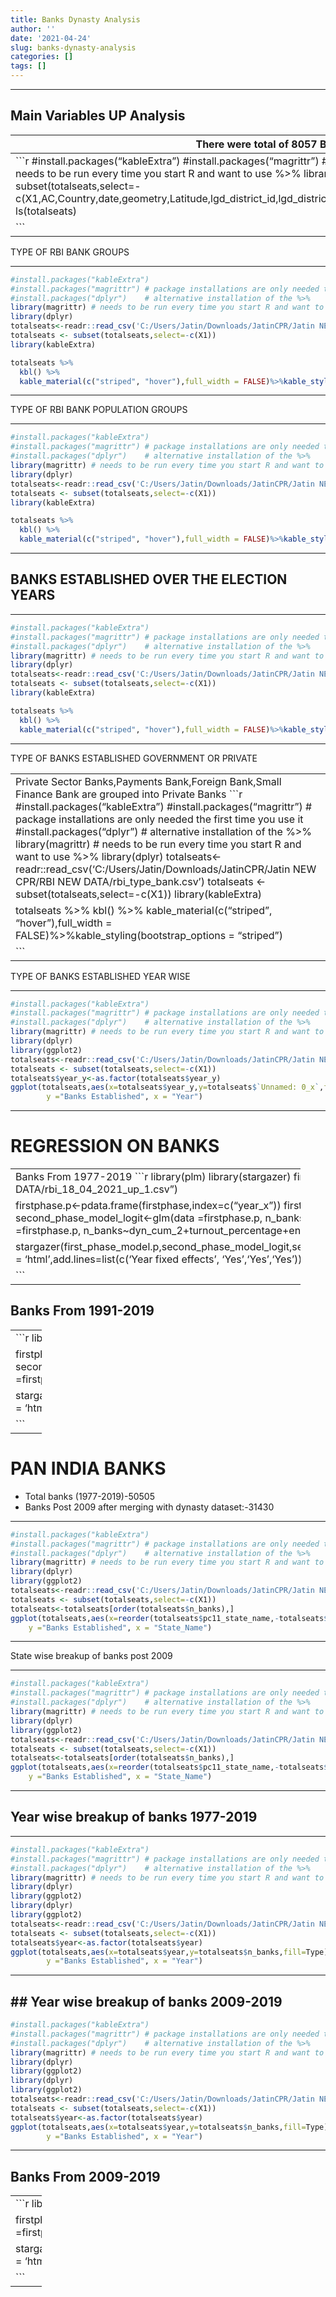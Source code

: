 ```yaml
---
title: Banks Dynasty Analysis
author: ''
date: '2021-04-24'
slug: banks-dynasty-analysis
categories: []
tags: []
---
```


------------------------------------------------------------------------


## Main Variables UP Analysis

------------------------------------------------------------------------
There were total of 8057 Banks.But some were established before than 1977 and so after merging there are total now 7351 banks.
------------------------------------------------------------------------
```r
#install.packages("kableExtra")
#install.packages("magrittr") # package installations are only needed the first time you use it
#install.packages("dplyr")    # alternative installation of the %>%
library(magrittr) # needs to be run every time you start R and want to use %>%
library(dplyr)
totalseats<-readr::read_csv('C:/Users/Jatin/Downloads/JatinCPR/Jatin NEW CPR/RBI NEW DATA/rbi_data_22_03.csv')
totalseats <- subset(totalseats,select=-c(X1,AC,Country,date,geometry,Latitude,lgd_district_id,lgd_district_name,lgd_state_name,Longitude,month,PC,pc11_district_id,pc11_district_name,pc11_state_id,pc11_state_name,pc11_town_id,pc11_village_id))
ls(totalseats)

```
------------------------------------------------------------------------
TYPE OF RBI BANK GROUPS

------------------------------------------------------------------------


```r
#install.packages("kableExtra")
#install.packages("magrittr") # package installations are only needed the first time you use it
#install.packages("dplyr")    # alternative installation of the %>%
library(magrittr) # needs to be run every time you start R and want to use %>%
library(dplyr)
totalseats<-readr::read_csv('C:/Users/Jatin/Downloads/JatinCPR/Jatin NEW CPR/RBI NEW DATA/rbi_bank_group.csv')
totalseats <- subset(totalseats,select=-c(X1))
library(kableExtra)

totalseats %>%
  kbl() %>%
  kable_material(c("striped", "hover"),full_width = FALSE)%>%kable_styling(bootstrap_options = "striped")

```
------------------------------------------------------------------------

TYPE OF RBI BANK POPULATION GROUPS

------------------------------------------------------------------------


```r
#install.packages("kableExtra")
#install.packages("magrittr") # package installations are only needed the first time you use it
#install.packages("dplyr")    # alternative installation of the %>%
library(magrittr) # needs to be run every time you start R and want to use %>%
library(dplyr)
totalseats<-readr::read_csv('C:/Users/Jatin/Downloads/JatinCPR/Jatin NEW CPR/RBI NEW DATA/rbi_population_group.csv')
totalseats <- subset(totalseats,select=-c(X1))
library(kableExtra)

totalseats %>%
  kbl() %>%
  kable_material(c("striped", "hover"),full_width = FALSE)%>%kable_styling(bootstrap_options = "striped")

```
------------------------------------------------------------------------

## BANKS ESTABLISHED OVER THE ELECTION YEARS

------------------------------------------------------------------------


```r
#install.packages("kableExtra")
#install.packages("magrittr") # package installations are only needed the first time you use it
#install.packages("dplyr")    # alternative installation of the %>%
library(magrittr) # needs to be run every time you start R and want to use %>%
library(dplyr)
totalseats<-readr::read_csv('C:/Users/Jatin/Downloads/JatinCPR/Jatin NEW CPR/RBI NEW DATA/rbi_year_group.csv')
totalseats <- subset(totalseats,select=-c(X1))
library(kableExtra)

totalseats %>%
  kbl() %>%
  kable_material(c("striped", "hover"),full_width = FALSE)%>%kable_styling(bootstrap_options = "striped")

```
------------------------------------------------------------------------

TYPE OF BANKS ESTABLISHED GOVERNMENT OR PRIVATE

------------------------------------------------------------------------
Private Sector Banks,Payments Bank,Foreign Bank,Small Finance Bank are grouped into Private Banks
```r
#install.packages("kableExtra")
#install.packages("magrittr") # package installations are only needed the first time you use it
#install.packages("dplyr")    # alternative installation of the %>%
library(magrittr) # needs to be run every time you start R and want to use %>%
library(dplyr)
totalseats<-readr::read_csv('C:/Users/Jatin/Downloads/JatinCPR/Jatin NEW CPR/RBI NEW DATA/rbi_type_bank.csv')
totalseats <- subset(totalseats,select=-c(X1))
library(kableExtra)

totalseats %>%
  kbl() %>%
  kable_material(c("striped", "hover"),full_width = FALSE)%>%kable_styling(bootstrap_options = "striped")

```
------------------------------------------------------------------------

TYPE OF BANKS ESTABLISHED YEAR WISE

------------------------------------------------------------------------

```r
#install.packages("kableExtra")
#install.packages("magrittr") # package installations are only needed the first time you use it
#install.packages("dplyr")    # alternative installation of the %>%
library(magrittr) # needs to be run every time you start R and want to use %>%
library(dplyr)
library(ggplot2)
totalseats<-readr::read_csv('C:/Users/Jatin/Downloads/JatinCPR/Jatin NEW CPR/RBI NEW DATA/all_type.csv')
totalseats <- subset(totalseats,select=-c(X1))
totalseats$year_y<-as.factor(totalseats$year_y)
ggplot(totalseats,aes(x=totalseats$year_y,y=totalseats$`Unnamed: 0_x`,fill=Type))+geom_col()+coord_flip()+labs(
        y ="Banks Established", x = "Year")
```

--------------------------------------------------------------------

# REGRESSION ON BANKS

-----------------------------------------------------------------
Banks From 1977-2019
```r
library(plm)
library(stargazer)
firstphase<-readr::read_csv("C:/Users/Jatin/Downloads/JatinCPR/Jatin NEW CPR/RBI NEW DATA/rbi_18_04_2021_up_1.csv")

firstphase.p<-pdata.frame(firstphase,index=c("year_x"))
first_phase_model.p<-plm(n_banks~dyn_cum_2+turnout_percentage+enop+log(electors),data=firstphase.p)
second_phase_model_logit<-glm(data =firstphase.p, n_banks~dyn_cum_2+turnout_percentage+enop+log(electors))
second_phase_model_poisson<-glm(data =firstphase.p, n_banks~dyn_cum_2+turnout_percentage+enop+log(electors),family =  "quasipoisson")


stargazer(first_phase_model.p,second_phase_model_logit,second_phase_model_poisson,column.labels=c("OLS","LOGIT","POISSON"),no.space=TRUE,align=TRUE,type = 'html',add.lines=list(c('Year fixed effects', 'Yes','Yes','Yes')))

```
------

## Banks From 1991-2019

------
```r
library(plm)
library(stargazer)
firstphase<-readr::read_csv("C:/Users/Jatin/Downloads/JatinCPR/Jatin NEW CPR/RBI NEW DATA/final_91.csv")

firstphase.p<-pdata.frame(firstphase,index=c("year_x"))
first_phase_model.p<-plm(n_banks~dyn_cum_2+turnout_percentage+enop+log(electors),data=firstphase.p)
second_phase_model_logit<-glm(data =firstphase.p, n_banks~dyn_cum_2+turnout_percentage+enop+log(electors))
second_phase_model_poisson<-glm(data =firstphase.p, n_banks~dyn_cum_2+turnout_percentage+enop+log(electors),family =  "quasipoisson")


stargazer(first_phase_model.p,second_phase_model_logit,second_phase_model_poisson,column.labels=c("OLS","LOGIT","POISSON"),no.space=TRUE,align=TRUE,type = 'html',add.lines=list(c('Year fixed effects', 'Yes','Yes','Yes')))

```

-------------

# PAN INDIA BANKS

* Total banks (1977-2019)-50505
* Banks Post 2009 after merging with dynasty dataset:-31430

------------

```r
#install.packages("kableExtra")
#install.packages("magrittr") # package installations are only needed the first time you use it
#install.packages("dplyr")    # alternative installation of the %>%
library(magrittr) # needs to be run every time you start R and want to use %>%
library(dplyr)
library(ggplot2)
totalseats<-readr::read_csv('C:/Users/Jatin/Downloads/JatinCPR/Jatin NEW CPR/RBI NEW DATA/state_wise_banks.csv')
totalseats <- subset(totalseats,select=-c(X1))
totalseats<-totalseats[order(totalseats$n_banks),]
ggplot(totalseats,aes(x=reorder(totalseats$pc11_state_name,-totalseats$n_banks),y=totalseats$n_banks,fill=Type))+geom_col()+coord_flip()+labs(
    y ="Banks Established", x = "State_Name")
```

-----

State wise breakup of banks post 2009

-----

```r
#install.packages("kableExtra")
#install.packages("magrittr") # package installations are only needed the first time you use it
#install.packages("dplyr")    # alternative installation of the %>%
library(magrittr) # needs to be run every time you start R and want to use %>%
library(dplyr)
library(ggplot2)
totalseats<-readr::read_csv('C:/Users/Jatin/Downloads/JatinCPR/Jatin NEW CPR/RBI NEW DATA/state_wise_banks_post_2009.csv')
totalseats <- subset(totalseats,select=-c(X1))
totalseats<-totalseats[order(totalseats$n_banks),]
ggplot(totalseats,aes(x=reorder(totalseats$pc11_state_name,-totalseats$n_banks),y=totalseats$n_banks,fill=Type))+geom_col()+coord_flip()+labs(
    y ="Banks Established", x = "State_Name")
```

-----


## Year wise breakup of banks 1977-2019

-----

```r
#install.packages("kableExtra")
#install.packages("magrittr") # package installations are only needed the first time you use it
#install.packages("dplyr")    # alternative installation of the %>%
library(magrittr) # needs to be run every time you start R and want to use %>%
library(dplyr)
library(ggplot2)
library(dplyr)
library(ggplot2)
totalseats<-readr::read_csv('C:/Users/Jatin/Downloads/JatinCPR/Jatin NEW CPR/RBI NEW DATA/year_wise_banks.csv')
totalseats <- subset(totalseats,select=-c(X1))
totalseats$year<-as.factor(totalseats$year)
ggplot(totalseats,aes(x=totalseats$year,y=totalseats$n_banks,fill=Type))+geom_col()+coord_flip()+labs(
        y ="Banks Established", x = "Year")
```

-----


## Year wise breakup of banks 2009-2019
-----

```r
#install.packages("kableExtra")
#install.packages("magrittr") # package installations are only needed the first time you use it
#install.packages("dplyr")    # alternative installation of the %>%
library(magrittr) # needs to be run every time you start R and want to use %>%
library(dplyr)
library(ggplot2)
library(dplyr)
library(ggplot2)
totalseats<-readr::read_csv('C:/Users/Jatin/Downloads/JatinCPR/Jatin NEW CPR/RBI NEW DATA/year_wise_banks_post_2009.csv')
totalseats <- subset(totalseats,select=-c(X1))
totalseats$year<-as.factor(totalseats$year)
ggplot(totalseats,aes(x=totalseats$year,y=totalseats$n_banks,fill=Type))+geom_col()+coord_flip()+labs(
        y ="Banks Established", x = "Year")
```

------

## Banks From 2009-2019

------
```r
library(plm)
library(stargazer)
firstphase<-readr::read_csv("C:/Users/Jatin/Downloads/JatinCPR/Jatin NEW CPR/RBI NEW DATA/final_merge_pc_18_04.csv")

firstphase.p<-pdata.frame(firstphase,index=c("Year_x","State_Name"))
first_phase_model.p<-lm(n_banks~dyn,data=firstphase.p)
second_phase_model_logit<-glm(data =firstphase.p, n_banks~dyn)
second_phase_model_poisson<-glm(data =firstphase.p, n_banks~dyn,family =  "quasipoisson")


stargazer(first_phase_model.p,second_phase_model_logit,second_phase_model_poisson,column.labels=c("OLS","LOGIT","POISSON"),no.space=TRUE,align=TRUE,type = 'html',add.lines=list(c('Year fixed effects', 'Yes','Yes','Yes'), c('State fixed effects', 'Yes','Yes','Yes','Yes')))

```

-------------